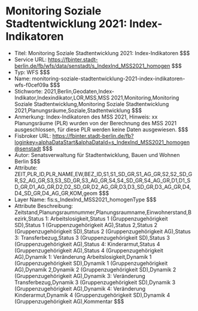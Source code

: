 # Monitoring Soziale Stadtentwicklung 2021: Index-Indikatoren
- Titel: Monitoring Soziale Stadtentwicklung 2021: Index-Indikatoren $$$
- Service URL: https://fbinter.stadt-berlin.de/fb/wfs/data/senstadt/s_IndexInd_MSS2021_homogen $$$
- Typ: WFS $$$
- Name: monitoring-soziale-stadtentwicklung-2021-index-indikatoren-wfs-f0cef09a $$$
- Stichworte: 2021,Berlin,Geodaten,Index-Indikator,Indexindikator,LOR,MSS,MSS 2021,Monitoring,Monitoring Soziale Stadtentwicklung,Monitoring Soziale Stadtentwicklung 2021,Planungsräume,Soziale,Stadtentwicklung $$$
- Anmerkung: Index-Indikatoren des MSS 2021, Hinweis: xx Planungsräume (PLR) wurden von der Berechnung des MSS 2021 ausgeschlossen, für diese PLR werden keine Daten ausgewiesen. $$$
- Fisbroker URL: https://fbinter.stadt-berlin.de/fb?loginkey=alphaDataStart&alphaDataId=s_IndexInd_MSS2021_homogen@senstadt $$$
- Autor: Senatsverwaltung für Stadtentwicklung, Bauen und Wohnen Berlin $$$
- Attribute: ZEIT,PLR_ID,PLR_NAME,EW,BEZ_ID,S1,S1_SD_GR,S1_AG_GR,S2,S2_SD_GR,S2_AG_GR,S3,S3_SD_GR,S3_AG_GR,S4,S4_SD_GR,S4_AG_GR,D1,D1_SD_GR,D1_AG_GR,D2,D2_SD_GR,D2_AG_GR,D3,D3_SD_GR,D3_AG_GR,D4,D4_SD_GR,D4_AG_GR,KOM,geom $$$
- Layer Name: fis:s_IndexInd_MSS2021_homogenType $$$
- Attribute Beschreibung: Zeitstand,Planungsraumnummer,Planungsraumname,Einwohnerstand,Bezirk,Status 1: Arbeitslosigkeit,Status 1 (Gruppenzugehörigkeit SD),Status 1 (Gruppenzugehörigkeit AG),Status 2,Status 2 (Gruppenzugehörigkeit SD),Status 2 (Gruppenzugehörigkeit AG),Status 3: Transferbezug,Status 3 (Gruppenzugehörigkeit SD),Status 3 (Gruppenzugehörigkeit AG),Status 4: Kinderarmut,Status 4 (Gruppenzugehörigkeit AG),Status 4 (Gruppenzugehörigkeit AG),Dynamik 1: Veränderung Arbeitslosigkeit,Dynamik 1 (Gruppenzugehörigkeit SD),Dynamik 1  (Gruppenzugehörigkeit AG),Dynamik 2,Dynamik 2 (Gruppenzugehörigkeit SD),Dynamik 2  (Gruppenzugehörigkeit AG),Dynamik 3: Veränderung Transferbezug,Dynamik 3 (Gruppenzugehörigkeit SD),Dynamik 3  (Gruppenzugehörigkeit AG),Dynamik 4: Veränderung Kinderarmut,Dynamik 4 (Gruppenzugehörigkeit SD),Dynamik 4  (Gruppenzugehörigkeit AG),Kommentar $$$

